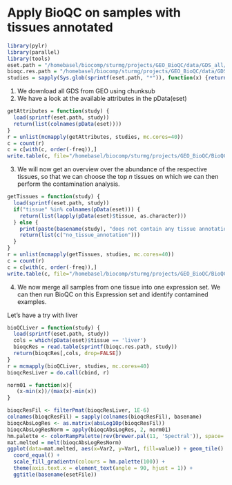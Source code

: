 Apply BioQC on samples with tissues annotated
=============================================

```r
library(pylr)
library(parallel)
library(tools)
eset.path = "/homebasel/biocomp/sturmg/projects/GEO_BioQC/data/GDS_all/%s.Rdata"
bioqc.res.path = "/homebasel/biocomp/sturmg/projects/GEO_BioQC/data/GDS_all/plots/%s_bioqc_res.tab"
studies = sapply(Sys.glob(sprintf(eset.path, "*")), function(x) {return (file_path_sans_ext(basename(x)))})
```

1. We download all GDS from GEO using chunksub
2. We have a look at the available attributes in the pData(eset)

```r
getAttributes = function(study) { 
  load(sprintf(eset.path, study))
  return(list(colnames(pData(eset))))
}
r = unlist(mcmapply(getAttributes, studies, mc.cores=40))
c = count(r)
c = c[with(c, order(-freq)),]
write.table(c, file="/homebasel/biocomp/sturmg/projects/GEO_BioQC/BioQC_GEO_analysis/results/geo_gds_attributes.tsv")
```

3. We will now get an overview over the abundance of the respective tissues, so that we can choose the top $n$ tissues on which we can then perform the contamination analysis. 

```r
getTissues = function(study) {
  load(sprintf(eset.path, study))
  if("tissue" %in% colnames(pData(eset))) {
    return(list(lapply(pData(eset)$tissue, as.character)))
  } else {
    print(paste(basename(study), "does not contain any tissue annotation. "))
    return(list(c("no_tissue_annotation")))
  }
}
r = unlist(mcmapply(getTissues, studies, mc.cores=40))
c = count(r)
c = c[with(c, order(-freq)),]
write.table(c, file="/homebasel/biocomp/sturmg/projects/GEO_BioQC/BioQC_GEO_analysis/results/geo_gds_tissues.tsv")
```

4. We now merge all samples from one tissue into one expression set. We can then run BioQC on this Expression set and identify contamined examples. 

Let's have a try with liver
```r
bioQCLiver = function(study) {
  load(sprintf(eset.path, study))
  cols = which(pData(eset)$tissue == 'liver')
  bioqcRes = read.table(sprintf(bioqc.res.path, study)) 
  return(bioqcRes[,cols, drop=FALSE])
}
r = mcmapply(bioQCLiver, studies, mc.cores=40)
bioqcResLiver = do.call(cbind, r)
```

```r
norm01 = function(x){
   (x-min(x))/(max(x)-min(x))
}
```

```r
bioqcResFil <- filterPmat(bioqcResLiver, 1E-6)
colnames(bioqcResFil) = sapply(colnames(bioqcResFil), basename)
bioqcAbsLogRes <- as.matrix(absLog10p(bioqcResFil))
bioqcAbsLogResNorm = apply(bioqcAbsLogRes, 2, norm01)
hm.palette <- colorRampPalette(rev(brewer.pal(11, 'Spectral')), space='Lab')  
mat.melted = melt(bioqcAbsLogResNorm)
ggplot(data=mat.melted, aes(x=Var2, y=Var1, fill=value)) + geom_tile() +
  coord_equal() +
  scale_fill_gradientn(colours = hm.palette(100)) +
  theme(axis.text.x = element_text(angle = 90, hjust = 1)) +
  ggtitle(basename(esetFile))
```





